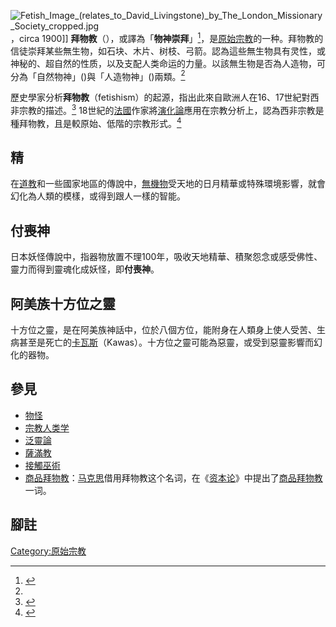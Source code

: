 [[File:Fetish_Image_(relates_to_David_Livingstone)_by_The_London_Missionary_Society_cropped.jpg|right]]，circa 1900]]
'''拜物教'''（{{Lang|en|fetishism}}），或譯為「'''物神崇拜'''」<ref name="吳三連臺灣史料基金會">{{cite web |author=[[吳明義|吳明義]] |title=台灣原住民的祭儀文化 |url=http://www.twcenter.org.tw/wp-content/uploads/2015/05/g02_03_02_07.pdf |publisher=新台灣史研習營 |work=吳三連臺灣史料基金會 |accessdate=2002 |archive-date=2018-06-20 |archive-url=https://web.archive.org/web/20180620010641/http://www.twcenter.org.tw/wp-content/uploads/2015/05/g02_03_02_07.pdf }}</ref>，是[[原始宗教|原始宗教]]的一种。拜物教的信徒崇拜某些無生物，如石块、木片、树枝、弓箭。認為這些無生物具有灵性，或神秘的、超自然的性质，以及支配人类命运的力量。以該無生物是否為人造物，可分為「自然物神」({{Lang|en|Natural fetish}})與「人造物神」({{Lang|en|Artificial fetish}})兩類。<ref name="吳三連臺灣史料基金會" />

歷史學家{{Tsl|en|William Pietz}}分析'''拜物教'''（fetishism）的起源，指出此來自歐洲人在16、17世紀對西非宗教的描述。<ref>{{Cite book|title=The origin of fetishism: A contribution to the history of theory - ProQuest|url=https://www.proquest.com/docview/303717649|access-date=2022-05-21|work=|language=en|last=Pietz|first=William|publisher=University of California|year=1988|location=Santa Cruz.|archive-date=2022-06-04|archive-url=https://web.archive.org/web/20220604081540/https://www.proquest.com/docview/303717649}}</ref> 18世紀的[[法國|法國]]作家{{Tsl|en|Charles de Brosses|德布侯偕}}將[[演化論|演化論]]應用在宗教分析上，認為西非宗教是種拜物教，且是較原始、低階的宗教形式。<ref>{{Cite book|title=|last=ポール＝ロラン・アスン|publisher=白水社（文庫クセジュ）|year=2008|script-title=ja:フェティシズム}}</ref>

== 精 ==
{{Main|精_(傳說生物)|l1=精}}在[[道教|道教]]和一些國家地區的傳說中，[[無機物|無機物]]受天地的日月精華或特殊環境影響，就會幻化為人類的模樣，或得到跟人一樣的智能。

== 付喪神 ==
{{Main|付喪神}}
日本妖怪傳說中，指器物放置不理100年，吸收天地精華、積聚怨念或感受佛性、靈力而得到靈魂化成妖怪，即'''付喪神'''。
== 阿美族十方位之靈 ==
{{Main|阿美族十方位之靈}}
十方位之靈，是在阿美族神話中，位於八個方位，能附身在人類身上使人受苦、生病甚至是死亡的[[卡瓦斯_(阿美族)|卡瓦斯]]（Kawas）。十方位之靈可能為惡靈，或受到惡靈影響而幻化的器物。
== 參見 ==
*[[物怪|物怪]]
*[[宗教人类学|宗教人类学]]
*[[泛靈論|泛靈論]]
*[[薩滿教|薩滿教]]
*[[接觸巫術|接觸巫術]]
*[[商品拜物教|商品拜物教]]：[[马克思|马克思]]借用拜物教这个名词，在《[[资本论|资本论]]》中提出了[[商品拜物教|商品拜物教]]一词。
== 腳註 ==
{{reflist}}
[[Category:原始宗教|Category:原始宗教]]